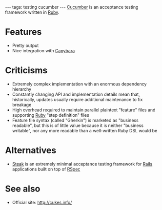 ---
tags: testing cucumber
---
[[Cucumber]] is an acceptance testing framework written in [[Ruby]].

= Features =

* Pretty output
* Nice integration with [[Capybara]]

= Criticisms =

* Extremely complex implementation with an enormous dependency hierarchy
* Constantly changing API and implementation details mean that, historically, updates usually require additional maintenance to fix breakage
* High overhead required to maintain parallel plaintext "feature" files and supporting [[Ruby]] "step definition" files
* Feature file syntax (called "Gherkin") is marketed as "business readable", but this is of little value because it is neither "business writable", nor any more readable than a well-written Ruby DSL would be

= Alternatives =

* [[Steak]] is an extremely minimal acceptance testing framework for [[Rails]] applications built on top of [[RSpec]]

= See also =

* Official site: http://cukes.info/
